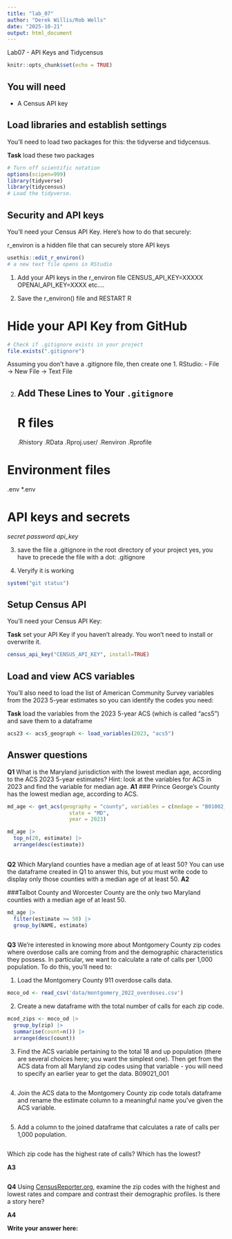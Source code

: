 ```yaml
---
title: "lab_07"
author: "Derek Willis/Rob Wells"
date: "2025-10-21"
output: html_document
---
```



Lab07 - API Keys and Tidycensus


```r
knitr::opts_chunk$set(echo = TRUE)
```

## You will need

-   A Census API key

## Load libraries and establish settings

You'll need to load two packages for this: the tidyverse and tidycensus.

**Task** load these two packages

```r
# Turn off scientific notation
options(scipen=999)
library(tidyverse)
library(tidycensus)
# Load the tidyverse.
```

## Security and API keys

You'll need your Census API Key. Here's how to do that securely:

r_environ is a hidden file that can securely store API keys
```r
usethis::edit_r_environ()
# a new text file opens in RStudio
```

1. Add your API keys in the r_environ file
CENSUS_API_KEY=XXXXX
OPENAI_API_KEY=XXXX
etc....

2. Save the r_environ() file and RESTART R

# Hide your API Key from GitHub

```r
# Check if .gitignore exists in your project
file.exists(".gitignore")
```

Assuming you don't have a .gitignore file, then create one
1. RStudio:
- File → New File → Text File

2. ## Add These Lines to Your `.gitignore`
# R files
.Rhistory
.RData
.Rproj.user/
.Renviron
.Rprofile

# Environment files
.env
*.env

# API keys and secrets
*secret*
*password*
*api_key*

3. save the file a .gitignore in the root directory of your project
yes, you have to precede the file with a dot: .gitignore

4. Veryify it is working

```r
system("git status")
```


## Setup Census API

You'll need your Census API Key:

**Task** set your API Key if you haven't already. You won't need to install or overwrite it.

```r
census_api_key("CENSUS_API_KEY", install=TRUE)
```

## Load and view ACS variables

You'll also need to load the list of American Community Survey variables from the 2023 5-year estimates so you can identify the codes you need:

**Task** load the variables from the 2023 5-year ACS (which is called "acs5") and save them to a dataframe

```r
acs23 <- acs5_geograph <- load_variables(2023, "acs5")
```

## Answer questions

**Q1** What is the Maryland jurisdiction with the lowest median age, according to the ACS 2023 5-year estimates? Hint: look at the variables for ACS in 2023 and find the variable for median age. **A1**
### Prince George's County has the lowest median age, according to ACS. 

```r
md_age <- get_acs(geography = "county", variables = c(medage = "B01002_001"), 
                    state = "MD", 
                    year = 2023)
```
```r
md_age |>
  top_n(20, estimate) |> 
  arrange(desc(estimate))   
  
```

**Q2** Which Maryland counties have a median age of at least 50? You can use the dataframe created in Q1 to answer this, but you must write code to display only those counties with a median age of at least 50. **A2**

###Talbot County and Worcester County are the only two Maryland counties with a median age of at least 50. 

```r
md_age |> 
  filter(estimate >= 50) |>
  group_by(NAME, estimate)
  
```

**Q3** We're interested in knowing more about Montgomery County zip codes where overdose calls are coming from and the demographic characteristics they possess. In particular, we want to calculate a rate of calls per 1,000 population. To do this, you'll need to:

1.  Load the Montgomery County 911 overdose calls data.
```r
moco_od <- read_csv('data/montgomery_2022_overdoses.csv')
```

2.  Create a new dataframe with the total number of calls for each zip code.
```r
mcod_zips <- moco_od |>
  group_by(zip) |> 
  summarise(count=n()) |> 
  arrange(desc(count))
```

3.  Find the ACS variable pertaining to the total 18 and up population (there are several choices here; you want the simplest one). Then get from the ACS data from all Maryland zip codes using that variable - you will need to specify an earlier year to get the data. B09021_001
```r

```

4.  Join the ACS data to the Montgomery County zip code totals dataframe and rename the estimate column to a meaningful name you've given the ACS variable.
```r

```

5.  Add a column to the joined dataframe that calculates a rate of calls per 1,000 population.
```r

```


Which zip code has the highest rate of calls? Which has the lowest?

**A3**

```r
```

**Q4** Using [CensusReporter.org](https://censusreporter.org/), examine the zip codes with the highest and lowest rates and compare and contrast their demographic profiles. Is there a story here?

**A4**

**Write your answer here:**


